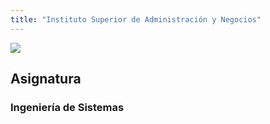 ```yaml
---
title: "Instituto Superior de Administración y Negocios"
---
```


![](images/logo.png)

## Asignatura

### __Ingeniería de Sistemas__
